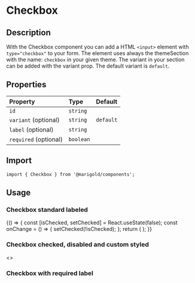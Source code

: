 
<Meta title="Components/Checkbox" />

# Checkbox

## Description

With the Checkbox component you can add a HTML `<input>` element with `type="checkbox"` to your form.
The element uses always the themeSection with the name: `checkbox` in your given theme. The variant in your section can be added with the variant prop. The default variant is `default`.

## Properties

| Property              | Type      | Default   |
| :-------------------- | :-------- | :-------- |
| `id`                  | `string`  |           |
| `variant` (optional)  | `string`  | `default` |
| `label` (optional)    | `string`  |           |
| `required` (optional) | `boolean` |           |

## Import

```tsx
import { Checkbox } from '@marigold/components';
```

## Usage

### Checkbox standard labeled

<Canvas>
  <Story name="CheckboxOne">
    {() => {
      const [isChecked, setChecked] = React.useState(false);
      const onChange = () => {
        setChecked(!isChecked);
      };
      return (
        <Checkbox
          id="myCheckbox"
          name="myCheckbox"
          onChange={onChange}
          checked={isChecked}
          value="Checkbox"
          label="check if you like Marigold"
        />
      );
    }}
  </Story>
</Canvas>

### Checkbox checked, disabled and custom styled

<Canvas>
  <Story name="CheckboxTwo">
    <>
      <Checkbox id="checkbox" checked />
      <Checkbox id="checkbox" checked className={useStyles({ bg: 'red' })} />
      <Checkbox id="checkbox" disabled />
      <Checkbox id="checkbox" checked disabled />
    </>
  </Story>
</Canvas>

### Checkbox with required label

<Canvas>
  <Story name="CheckboxThree">
    <div>
      <Checkbox
        checked
        id="required"
        value="required"
        required
        label="This label is required"
      />
    </div>
  </Story>
</Canvas>

